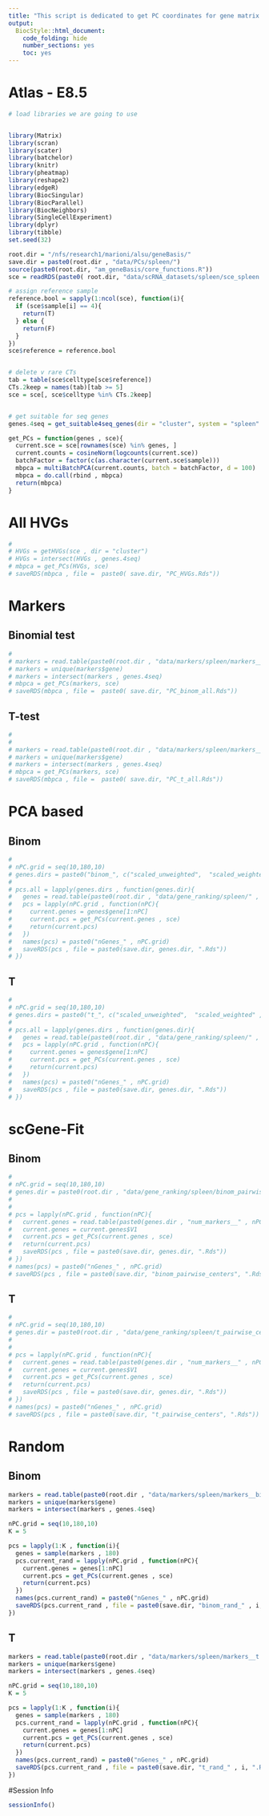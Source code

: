 ```yaml
---
title: "This script is dedicated to get PC coordinates for gene matrix for different set of features."
output:
  BiocStyle::html_document:
    code_folding: hide
    number_sections: yes
    toc: yes  
---
```

# Atlas - E8.5


```r
# load libraries we are going to use


library(Matrix)
library(scran)
library(scater)
library(batchelor)
library(knitr)
library(pheatmap)
library(reshape2)
library(edgeR)
library(BiocSingular)
library(BiocParallel)
library(BiocNeighbors)
library(SingleCellExperiment)
library(dplyr)
library(tibble)
set.seed(32)

root.dir = "/nfs/research1/marioni/alsu/geneBasis/"
save.dir = paste0(root.dir , "data/PCs/spleen/")
source(paste0(root.dir, "am_geneBasis/core_functions.R"))
sce = readRDS(paste0( root.dir, "data/scRNA_datasets/spleen/sce_spleen.Rds"))

# assign reference sample
reference.bool = sapply(1:ncol(sce), function(i){
  if (sce$sample[i] == 4){
    return(T)
  } else {
    return(F)
  }
})
sce$reference = reference.bool


# delete v rare CTs
tab = table(sce$celltype[sce$reference])
CTs.2keep = names(tab)[tab >= 5]
sce = sce[, sce$celltype %in% CTs.2keep] 


# get suitable for seq genes
genes.4seq = get_suitable4seq_genes(dir = "cluster", system = "spleen" , mean.thresh = 7, max.thresh = 350)

get_PCs = function(genes , sce){
  current.sce = sce[rownames(sce) %in% genes, ]
  current.counts = cosineNorm(logcounts(current.sce))
  batchFactor = factor(c(as.character(current.sce$sample)))
  mbpca = multiBatchPCA(current.counts, batch = batchFactor, d = 100)
  mbpca = do.call(rbind , mbpca)
  return(mbpca)
}


```

# All HVGs

```r

# 
# HVGs = getHVGs(sce , dir = "cluster")
# HVGs = intersect(HVGs , genes.4seq)
# mbpca = get_PCs(HVGs, sce)
# saveRDS(mbpca , file =  paste0( save.dir, "PC_HVGs.Rds"))


```

# Markers 

## Binomial test

```r
# 
# markers = read.table(paste0(root.dir , "data/markers/spleen/markers__binom.tab") , header = T, sep = "\t")
# markers = unique(markers$gene)
# markers = intersect(markers , genes.4seq)
# mbpca = get_PCs(markers, sce)
# saveRDS(mbpca , file =  paste0( save.dir, "PC_binom_all.Rds"))

```

## T-test

```r
# 
# 
# markers = read.table(paste0(root.dir , "data/markers/spleen/markers__t.tab") , header = T, sep = "\t")
# markers = unique(markers$gene)
# markers = intersect(markers , genes.4seq)
# mbpca = get_PCs(markers, sce)
# saveRDS(mbpca , file =  paste0( save.dir, "PC_t_all.Rds"))


```

# PCA based

## Binom

```r

# 
# nPC.grid = seq(10,180,10) 
# genes.dirs = paste0("binom_", c("scaled_unweighted",  "scaled_weighted" , "unscaled_unweighted",  "unscaled_weighted"))
# 
# pcs.all = lapply(genes.dirs , function(genes.dir){
#   genes = read.table(paste0(root.dir , "data/gene_ranking/spleen/" , genes.dir, ".tab"), header = T , sep = "\t")
#   pcs = lapply(nPC.grid , function(nPC){
#     current.genes = genes$gene[1:nPC]
#     current.pcs = get_PCs(current.genes , sce)
#     return(current.pcs)
#   })
#   names(pcs) = paste0("nGenes_" , nPC.grid)
#   saveRDS(pcs , file = paste0(save.dir, genes.dir, ".Rds"))
# })

```

## T

```r

# 
# nPC.grid = seq(10,180,10) 
# genes.dirs = paste0("t_", c("scaled_unweighted",  "scaled_weighted" , "unscaled_unweighted",  "unscaled_weighted"))
# 
# pcs.all = lapply(genes.dirs , function(genes.dir){
#   genes = read.table(paste0(root.dir , "data/gene_ranking/spleen/" , genes.dir, ".tab"), header = T , sep = "\t")
#   pcs = lapply(nPC.grid , function(nPC){
#     current.genes = genes$gene[1:nPC]
#     current.pcs = get_PCs(current.genes , sce)
#     return(current.pcs)
#   })
#   names(pcs) = paste0("nGenes_" , nPC.grid)
#   saveRDS(pcs , file = paste0(save.dir, genes.dir, ".Rds"))
# })


```


# scGene-Fit

## Binom

```r

# 
# nPC.grid = seq(10,180,10)
# genes.dir = paste0(root.dir , "data/gene_ranking/spleen/binom_pairwise_centers/")
# 
# 
# pcs = lapply(nPC.grid , function(nPC){
#   current.genes = read.table(paste0(genes.dir , "num_markers__" , nPC, ".tab"), header = F , sep = "\t")
#   current.genes = current.genes$V1
#   current.pcs = get_PCs(current.genes , sce)
#   return(current.pcs)
#   saveRDS(pcs , file = paste0(save.dir, genes.dir, ".Rds"))
# })
# names(pcs) = paste0("nGenes_" , nPC.grid)
# saveRDS(pcs , file = paste0(save.dir, "binom_pairwise_centers", ".Rds"))


```

## T

```r

# 
# nPC.grid = seq(10,180,10)
# genes.dir = paste0(root.dir , "data/gene_ranking/spleen/t_pairwise_centers/")
# 
# 
# pcs = lapply(nPC.grid , function(nPC){
#   current.genes = read.table(paste0(genes.dir , "num_markers__" , nPC, ".tab"), header = F , sep = "\t")
#   current.genes = current.genes$V1
#   current.pcs = get_PCs(current.genes , sce)
#   return(current.pcs)
#   saveRDS(pcs , file = paste0(save.dir, genes.dir, ".Rds"))
# })
# names(pcs) = paste0("nGenes_" , nPC.grid)
# saveRDS(pcs , file = paste0(save.dir, "t_pairwise_centers", ".Rds"))


```

# Random

## Binom

```r

markers = read.table(paste0(root.dir , "data/markers/spleen/markers__binom.tab") , header = T, sep = "\t")
markers = unique(markers$gene)
markers = intersect(markers , genes.4seq)

nPC.grid = seq(10,180,10)
K = 5

pcs = lapply(1:K , function(i){
  genes = sample(markers , 180)
  pcs.current_rand = lapply(nPC.grid , function(nPC){
    current.genes = genes[1:nPC]
    current.pcs = get_PCs(current.genes , sce)
    return(current.pcs)
  })
  names(pcs.current_rand) = paste0("nGenes_" , nPC.grid)
  saveRDS(pcs.current_rand , file = paste0(save.dir, "binom_rand_" , i, ".Rds"))
})


```

## T

```r


markers = read.table(paste0(root.dir , "data/markers/spleen/markers__t.tab") , header = T, sep = "\t")
markers = unique(markers$gene)
markers = intersect(markers , genes.4seq)

nPC.grid = seq(10,180,10)
K = 5

pcs = lapply(1:K , function(i){
  genes = sample(markers , 180)
  pcs.current_rand = lapply(nPC.grid , function(nPC){
    current.genes = genes[1:nPC]
    current.pcs = get_PCs(current.genes , sce)
    return(current.pcs)
  })
  names(pcs.current_rand) = paste0("nGenes_" , nPC.grid)
  saveRDS(pcs.current_rand , file = paste0(save.dir, "t_rand_" , i, ".Rds"))
})


```



#Session Info

```r
sessionInfo()
```
